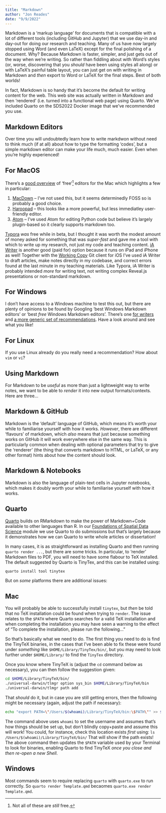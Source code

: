 ```yaml
---
title: "Markdown"
author: "Jon Reades"
date: "9/9/2022"
---
```


Markdown is a 'markup language' for documents that is compatible with a lot of different tools (including GitHub and Jupyter) that we use day-in and day-out for doing our research and teaching. Many of us have now largely stopped using Word (and even LaTeX) except for the final polishing of a document. Why? Because Markdown is faster, simpler, and just gets out of the way when we're writing. So rather than fiddling about with Word's styles (or, worse, discovering that you *should* have been using styles all along) or with LaTeX's painful table layout, you can just get on with writing in Markdown and *then* export to Word or LaTeX for the final steps. Best of both worlds!

In fact, Markdown is so handy that it's become the default for writing content for the web. This web site was actually written in Markdown and then 'rendered' (i.e. turned into a functional web page) using Quarto. We've included Quarto on the SDS2022 Docker image that we've recommended you use.

## Markdown Editors

Over time you will undoubtedly learn how to write markdwon without need to think much (if at all) about how to type the formatting 'codes', but a simple markdown editor can make your life much, much easier. Even when you're highly experienced! 

::: {.panel-tabset}

## For MacOS

There's a [good overview](https://www.fossmint.com/best-markdown-editors-for-macos/) of 'free'[^index-1] editors for the Mac which highlights a few in particular:

1. [MacDown](https://macdown.uranusjr.com/) -- I've not used this, but it seems determinedly FOSS so is probably a good choice.
2. [Haroopad](http://pad.haroopress.com/user.html) -- this looks like a more powerful, but less immediatley user-friendly editor.
3. [Atom](https://atom.io/) -- I've used Atom for editing Python code but believe it's largely plugin-based so it clearly supports markdown too.

[Typora](https://www.typora.io/) *was* free while in beta, but I thought it was worth the modest amount of money asked for something that was *super-fast* and gave me a tool with which to write up my research, not just my code and teaching content. [iA Writer](https://ia.net/writer) is another good (paid for) option because it runs on iPad and iPhone as well! Together with the [Working Copy](https://workingcopyapp.com) Git client for iOS I've used iA Writer to draft articles, make notes directly in my codebase, and correct errors found at the last minute in my teaching materials. Like Typora, iA Writer is probably intended *more* for writing text, not writing complex Reveal.js presentations or non-standard markdown.

[^index-1]: Not all of these are *still* free.

## For Windows

I don't have access to a Windows machine to test this out, but there are plenty of opinions to be found by Googling 'best Windows Markdown editors' or 'best *free* Windows Markdown editors'. There's one [for writers](https://becomeawritertoday.com/best-markdown-editor/) and [a more generic set of recommendations](https://www.makeuseof.com/best-markdown-editors-windows/). Have a look around and see what you like!

## For Linux

If you use Linux already do you really need a recommendation? How about `vim` or `vi`?

:::

## Using Markdown

For Markdown to be *useful* as more than just a lightweight way to write notes, we want to be able to *render* it into new output formats/contexts. Here are three... 

## Markdown & GitHub

Markdown is the 'default' language of GitHub, which means it's worth your while to familiarise yourself with how it works. *However*, there are different 'flavours' of markdown, which *also* means that just because something works on GitHub it will work everywhere else in the same way. This is particularly common when dealing with optional parameters that try to give the 'renderer' (the thing that converts markdown to HTML, or LaTeX, or any other format) hints about how the content should look.

## Markdown & Notebooks

Markdown is also the language of plain-text cells in Jupyter notebooks, which makes it doubly worth your while to familiarise yourself with how it works. 

## Quarto

[Quarto](https://quarto.org) builds on RMarkdown to make the power of Markdown+Code available to other languages than R. In our [Foundations of Spatial Data Science](https://jreades.github.io/fsds/) module we use Quarto to do submissions but that's largely because it demonstrates how we can Quarto to write whole articles or dissertation!

In many cases, it is as straightforward as installing Quarto and then running `quarto render ...`, but there are some tricks. In particular, to 'render' Markdown files to PDF, you will need to have some flabour to TeX installed. The default suggested by Quarto is TinyTex, and this can be installed using:
```bash
quarto install tool tinytex
```

But on *some* platforms there are additional issues:

::: {.panel-tabset}
## Mac

You will probably be able to successfully install `tinytex`, but *then* be told that no TeX installation could be found when trying to `render`. The issue relates to the `$PATH` where Quarto searches for a valid TeX installation and when completing the installation you may have seen a warning to the effect of "To complete the installation, please run the following..."

So that's basically what we need to do. The first thing you need to do is find the TinyTeX binaries, in the cases that I've been able to fix these were found under *something* like `$HOME/Library/TinyTex/bin/`, but you may need to look further under `$HOME/Library/` to find the `TinyTex` directory.

Once you know where TinyTeX is (adjust the `cd` command below as necessary), you can then follow the suggestion given:
```bash
cd $HOME/Library/TinyTeX/bin/
./universal-darwin/tlmgr option sys_bin $HOME/Library/TinyTeX/bin
./universal-darwin/tlmgr path add
```

That *should* do it, but in case you are still getting errors, then the following might be necessary (again, adjust the path if necessary):
```bash
echo "export PATH=\"/Users/$(whoami)/Library/TinyTeX/bin:\$PATH\"" >> $HOME/.zshrc
```
The command above uses `whoami` to set the username and assumes that's how things should be set up, but don't blindly copy+paste and assume this will work! You could, for instance, check this location exists *first* using: `ls /Users/$(whoami)/Library/TinyTeX/bin/` That will show if the path exists! The above command then updates the `$PATH` variable used by your Terminal to look for binaries, enabling Quarto to find TinyTeX *once you close and then re-open a new Shell*.

## Windows

Most commands seem to require replacing `quarto` with `quarto.exe` to run correctly. So `quarto render Template.qmd` becaomes `quarto.exe render Template.qmd`.

:::
